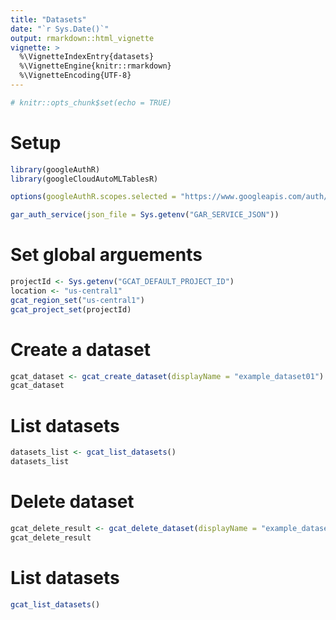 ```yaml
---
title: "Datasets"
date: "`r Sys.Date()`"
output: rmarkdown::html_vignette
vignette: >
  %\VignetteIndexEntry{datasets}
  %\VignetteEngine{knitr::rmarkdown}
  %\VignetteEncoding{UTF-8}
---
```


```r
# knitr::opts_chunk$set(echo = TRUE)
```

# Setup 

```r
library(googleAuthR)
library(googleCloudAutoMLTablesR)

options(googleAuthR.scopes.selected = "https://www.googleapis.com/auth/cloud-platform")

gar_auth_service(json_file = Sys.getenv("GAR_SERVICE_JSON"))
```

# Set global arguements 

```r
projectId <- Sys.getenv("GCAT_DEFAULT_PROJECT_ID")
location <- "us-central1"
gcat_region_set("us-central1")
gcat_project_set(projectId)
```

# Create a dataset 

```r
gcat_dataset <- gcat_create_dataset(displayName = "example_dataset01")
gcat_dataset
```

# List datasets 

```r
datasets_list <- gcat_list_datasets()
datasets_list
```

# Delete dataset 

```r
gcat_delete_result <- gcat_delete_dataset(displayName = "example_dataset01")
gcat_delete_result
```

# List datasets

```r
gcat_list_datasets()
```

